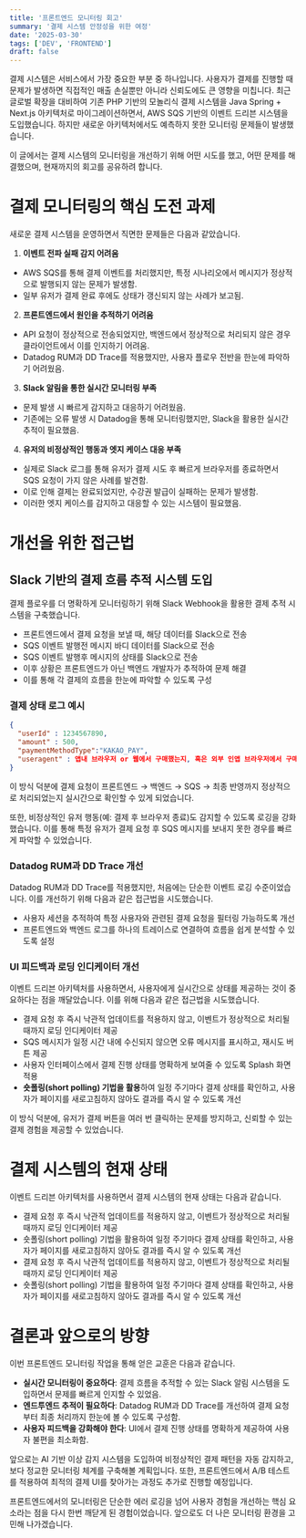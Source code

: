 ```yaml
---
title: '프론트엔드 모니터링 회고'
summary: '결제 시스템 안정성을 위한 여정'
date: '2025-03-30'
tags: ['DEV', 'FRONTEND']
draft: false
---
```


결제 시스템은 서비스에서 가장 중요한 부분 중 하나입니다. 사용자가 결제를 진행할 때 문제가 발생하면 직접적인 매출 손실뿐만 아니라 신뢰도에도 큰 영향을 미칩니다. 최근 글로벌 확장을 대비하여 기존 PHP 기반의 모놀리식 결제 시스템을 Java Spring + Next.js 아키텍처로 마이그레이션하면서, AWS SQS 기반의 이벤트 드리븐 시스템을 도입했습니다. 하지만 새로운 아키텍처에서도 예측하지 못한 모니터링 문제들이 발생했습니다.

이 글에서는 결제 시스템의 모니터링을 개선하기 위해 어떤 시도를 했고, 어떤 문제를 해결했으며, 현재까지의 회고를 공유하려 합니다.

# 결제 모니터링의 핵심 도전 과제

새로운 결제 시스템을 운영하면서 직면한 문제들은 다음과 같았습니다.

1. **이벤트 전파 실패 감지 어려움**
  - AWS SQS를 통해 결제 이벤트를 처리했지만, 특정 시나리오에서 메시지가 정상적으로 발행되지 않는 문제가 발생함.
  - 일부 유저가 결제 완료 후에도 상태가 갱신되지 않는 사례가 보고됨.
2. **프론트엔드에서 원인을 추적하기 어려움**
  - API 요청이 정상적으로 전송되었지만, 백엔드에서 정상적으로 처리되지 않은 경우 클라이언트에서 이를 인지하기 어려움.
  - Datadog RUM과 DD Trace를 적용했지만, 사용자 플로우 전반을 한눈에 파악하기 어려웠음.

3. **Slack 알림을 통한 실시간 모니터링 부족**
  - 문제 발생 시 빠르게 감지하고 대응하기 어려웠음.
  - 기존에는 오류 발생 시 Datadog을 통해 모니터링했지만, Slack을 활용한 실시간 추적이 필요했음.

4. **유저의 비정상적인 행동과 엣지 케이스 대응 부족**
  - 실제로 Slack 로그를 통해 유저가 결제 시도 후 빠르게 브라우저를 종료하면서 SQS 요청이 가지 않은 사례를 발견함.
  - 이로 인해 결제는 완료되었지만, 수강권 발급이 실패하는 문제가 발생함.
  - 이러한 엣지 케이스를 감지하고 대응할 수 있는 시스템이 필요했음.


# 개선을 위한 접근법

## Slack 기반의 결제 흐름 추적 시스템 도입

결제 플로우를 더 명확하게 모니터링하기 위해 Slack Webhook을 활용한 결제 추적 시스템을 구축했습니다.

- 프론트엔드에서 결제 요청을 보낼 때, 해당 데이터를 Slack으로 전송
- SQS 이벤트 발행전 메시지 바디 데이터를 Slack으로 전송
- SQS 이벤트 발행후 메시지의 상태를 Slack으로 전송
- 이후 상황은 프론트엔드가 아닌 백엔드 개발자가 추적하여 문제 해결
- 이를 통해 각 결제의 흐름을 한눈에 파악할 수 있도록 구성

### 결제 상태 로그 예시

```json
{
  "userId" : 1234567890,
  "amount" : 500,
  "paymentMethodType":"KAKAO_PAY",
  "useragent" : 앱내 브라우저 or 웹에서 구매했는지, 혹은 외부 인앱 브라우저에서 구매했는지 등등
}
```

이 방식 덕분에 결제 요청이 프론트엔드 → 백엔드 → SQS → 최종 반영까지 정상적으로 처리되었는지 실시간으로 확인할 수 있게 되었습니다.

또한, 비정상적인 유저 행동(예: 결제 후 브라우저 종료)도 감지할 수 있도록 로깅을 강화했습니다. 이를 통해 특정 유저가 결제 요청 후 SQS 메시지를 보내지 못한 경우를 빠르게 파악할 수 있었습니다.

### Datadog RUM과 DD Trace 개선

Datadog RUM과 DD Trace를 적용했지만, 처음에는 단순한 이벤트 로깅 수준이었습니다. 이를 개선하기 위해 다음과 같은 접근법을 시도했습니다.

- 사용자 세션을 추적하여 특정 사용자와 관련된 결제 요청을 필터링 가능하도록 개선
- 프론트엔드와 백엔드 로그를 하나의 트레이스로 연결하여 흐름을 쉽게 분석할 수 있도록 설정

### UI 피드백과 로딩 인디케이터 개선

이벤트 드리븐 아키텍처를 사용하면서, 사용자에게 실시간으로 상태를 제공하는 것이 중요하다는 점을 깨달았습니다. 이를 위해 다음과 같은 접근법을 시도했습니다.

- 결제 요청 후 즉시 낙관적 업데이트를 적용하지 않고, 이벤트가 정상적으로 처리될 때까지 로딩 인디케이터 제공
- SQS 메시지가 일정 시간 내에 수신되지 않으면 오류 메시지를 표시하고, 재시도 버튼 제공
- 사용자 인터페이스에서 결제 진행 상태를 명확하게 보여줄 수 있도록 Splash 화면 적용
- **숏폴링(short polling) 기법을 활용**하여 일정 주기마다 결제 상태를 확인하고, 사용자가 페이지를 새로고침하지 않아도 결과를 즉시 알 수 있도록 개선

이 방식 덕분에, 유저가 결제 버튼을 여러 번 클릭하는 문제를 방지하고, 신뢰할 수 있는 결제 경험을 제공할 수 있었습니다.

# 결제 시스템의 현재 상태

이벤트 드리븐 아키텍처를 사용하면서 결제 시스템의 현재 상태는 다음과 같습니다.

- 결제 요청 후 즉시 낙관적 업데이트를 적용하지 않고, 이벤트가 정상적으로 처리될 때까지 로딩 인디케이터 제공
- 숏폴링(short polling) 기법을 활용하여 일정 주기마다 결제 상태를 확인하고, 사용자가 페이지를 새로고침하지 않아도 결과를 즉시 알 수 있도록 개선
- 결제 요청 후 즉시 낙관적 업데이트를 적용하지 않고, 이벤트가 정상적으로 처리될 때까지 로딩 인디케이터 제공
- 숏폴링(short polling) 기법을 활용하여 일정 주기마다 결제 상태를 확인하고, 사용자가 페이지를 새로고침하지 않아도 결과를 즉시 알 수 있도록 개선

# 결론과 앞으로의 방향

이번 프론트엔드 모니터링 작업을 통해 얻은 교훈은 다음과 같습니다.

- **실시간 모니터링이 중요하다**: 결제 흐름을 추적할 수 있는 Slack 알림 시스템을 도입하면서 문제를 빠르게 인지할 수 있었음.
- **엔드투엔드 추적이 필요하다**: Datadog RUM과 DD Trace를 개선하여 결제 요청부터 최종 처리까지 한눈에 볼 수 있도록 구성함.
- **사용자 피드백을 강화해야 한다**: UI에서 결제 진행 상태를 명확하게 제공하여 사용자 불편을 최소화함.

앞으로는 AI 기반 이상 감지 시스템을 도입하여 비정상적인 결제 패턴을 자동 감지하고, 보다 정교한 모니터링 체계를 구축해볼 계획입니다. 또한, 프론트엔드에서 A/B 테스트를 적용하여 최적의 결제 UI를 찾아가는 과정도 추가로 진행할 예정입니다.

프론트엔드에서의 모니터링은 단순한 에러 로깅을 넘어 사용자 경험을 개선하는 핵심 요소라는 점을 다시 한번 깨닫게 된 경험이었습니다. 앞으로도 더 나은 모니터링 환경을 고민해 나가겠습니다.